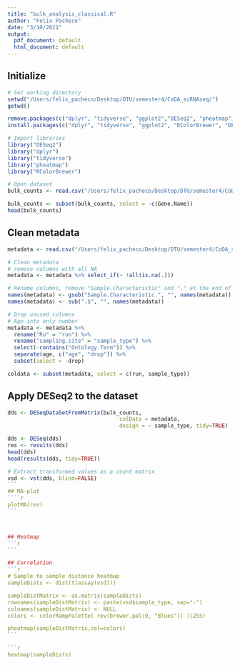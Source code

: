 ```yaml
---
title: "bulk_analysis_classical.R"
author: "Felix Pacheco"
date: "3/10/2021"
output:
  pdf_document: default
  html_document: default
---
```


## Initialize 
```r
# Set working directory
setwd("/Users/felix_pacheco/Desktop/DTU/semester4/CoDA_scRNAseq/")
getwd()

remove.packages(c("dplyr", "tidyverse", "ggplot2","DESeq2", "pheatmap"))
install.packages(c("dplyr", "tidyverse", "ggplot2", "RColorBrewer", "DESeq2"))

# Import libraries
library("DESeq2")
library("dplyr")
library("tidyverse")
library("pheatmap")
library("RColorBrewer")
```

```r
# Open dataset
bulk_counts <- read.csv("/Users/felix_pacheco/Desktop/DTU/semester4/CoDA_scRNAseq/data/bulk/counts_bulk.tsv", sep="\t")

bulk_counts <- subset(bulk_counts, select = -c(Gene.Name))
head(bulk_counts)
```

## Clean metadata
```r
metadata <- read.csv("/Users/felix_pacheco/Desktop/DTU/semester4/CoDA_scRNAseq/data/bulk/metadata_bulk.tsv", sep="\t")

# Clean metadata
# remove columns with all NA
metadata <- metadata %>% select_if(~ !all(is.na(.)))

# Rename columns, remove "Sample.Characteristic" and "." at the end of column name
names(metadata) <- gsub("Sample.Characteristic.", "", names(metadata))
names(metadata) <- sub(".$", "", names(metadata))

# Drop unused columns
# Age into only number
metadata <- metadata %>%
  rename("Ru" = "run") %>%
  rename("sampling.site" = "sample_type") %>%
  select(-contains("Ontology.Term")) %>%
  separate(age, c("age", "drop")) %>%
  subset(select = -drop)

coldata <- subset(metadata, select = c(run, sample_type))

```

## Apply DESeq2 to the dataset
````r

dds <- DESeqDataSetFromMatrix(bulk_counts,
                                   colData = metadata,
                                   design = ~ sample_type, tidy=TRUE)

dds <- DESeq(dds)
res <- results(dds)
head(dds)
head(results(dds, tidy=TRUE)) 

# Extract transformed values as a count matrix 
vsd <- vst(dds, blind=FALSE)
```
## MA-plot
````r
plotMA(res)
```



## Heatmap
```r


```

## Correlation
```r


# Sample to sample distance heatmap
sampleDists <- dist(t(assay(vsd)))

sampleDistMatrix <- as.matrix(sampleDists)
rownames(sampleDistMatrix) <- paste(vsd$sample_type, sep="-")
colnames(sampleDistMatrix) <- NULL
colors <- colorRampPalette( rev(brewer.pal(9, "Blues")) )(255)

pheatmap(sampleDistMatrix,col=colors)
```

```r
heatmap(sampleDists)
````